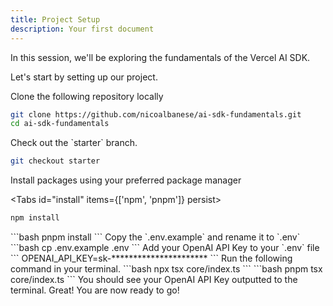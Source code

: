 ```yaml
---
title: Project Setup
description: Your first document
---
```



In this session, we'll be exploring the fundamentals of the Vercel AI SDK.

Let's start by setting up our project.

<Steps>
<Step>
Clone the following repository locally


```bash 
git clone https://github.com/nicoalbanese/ai-sdk-fundamentals.git
cd ai-sdk-fundamentals
```
</Step>
<Step>
Check out the `starter` branch.

```bash
git checkout starter
```
</Step>
<Step>
Install packages using your preferred package manager

<Tabs id="install" items={['npm', 'pnpm']} persist>
  <Tab value="npm">
  ```bash
  npm install
  ```
  </Tab>
  <Tab value="pnpm">
  ```bash
  pnpm install
  ```
  </Tab>
</Tabs>
</Step>
<Step>
Copy the `.env.example` and rename it to `.env`
```bash
cp .env.example .env
```
</Step>
<Step>
Add your OpenAI API Key to your `.env` file
```
OPENAI_API_KEY=sk-**********************
```
</Step>
<Step>
Run the following command in your terminal.
<Tabs id="install" items={['npm', 'pnpm']} persist>
  <Tab value="npm">
  ```bash
  npx tsx core/index.ts
  ```
  </Tab>
  <Tab value="pnpm">
  ```bash
  pnpm tsx core/index.ts
  ```
  </Tab>
</Tabs>
You should see your OpenAI API Key outputted to the terminal.
</Step>
</Steps>
Great! You are now ready to go!
